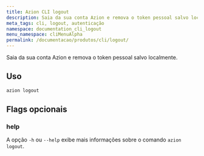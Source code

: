 ```yaml
---
title: Azion CLI logout
description: Saia da sua conta Azion e remova o token pessoal salvo localmente.
meta_tags: cli, logout, autenticação
namespace: documentation_cli_logout
menu_namespace: cliMenuAlpha
permalink: /documentacao/produtos/cli/logout/
---
```


Saia da sua conta Azion e remova o token pessoal salvo localmente.

## Uso

```bash
azion logout
```

## Flags opcionais

### help

A opção `-h` ou `--help` exibe mais informações sobre o comando `azion logout`.